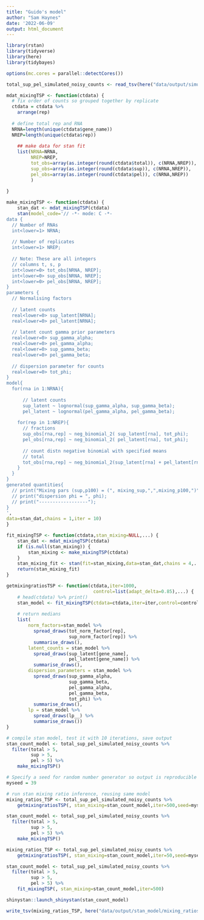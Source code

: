 ```yaml
---
title: "Guido's model"
author: "Sam Haynes"
date: '2022-06-09'
output: html_document
---
```


```r
library(rstan)
library(tidyverse)
library(here)
library(tidybayes)

options(mc.cores = parallel::detectCores())

total_sup_pel_simulated_noisy_counts <- read_tsv(here("data/output/simulated_counts/total_sup_pel_simulated_noisy_counts.tsv"))
```

```r
mdat_mixingTSP <- function(ctdata) {
  # fix order of counts so grouped together by replicate
  ctdata = ctdata %>%
    arrange(rep)
  
  # define total rep and RNA
  NRNA=length(unique(ctdata$gene_name))
  NREP=length(unique(ctdata$rep))
  
    ## make data for stan fit
    list(NRNA=NRNA,
         NREP=NREP,
         tot_obs=array(as.integer(round(ctdata$total)), c(NRNA,NREP)),
         sup_obs=array(as.integer(round(ctdata$sup)), c(NRNA,NREP)),
         pel_obs=array(as.integer(round(ctdata$pel)), c(NRNA,NREP))
         )
    
}

make_mixingTSP <- function(ctdata) {
    stan_dat <- mdat_mixingTSP(ctdata)
    stan(model_code='// -*- mode: C -*-
data {
  // Number of RNAs
  int<lower=1> NRNA; 
  
  // Number of replicates
  int<lower=1> NREP; 
  
  // Note: These are all integers
  // columns t, s, p
  int<lower=0> tot_obs[NRNA, NREP];
  int<lower=0> sup_obs[NRNA, NREP];
  int<lower=0> pel_obs[NRNA, NREP];
}
parameters {
  // Normalising factors
  
  // latent counts
  real<lower=0> sup_latent[NRNA];
  real<lower=0> pel_latent[NRNA];
  
  // latent count gamma prior parameters
  real<lower=0> sup_gamma_alpha;
  real<lower=0> pel_gamma_alpha;
  real<lower=0> sup_gamma_beta;
  real<lower=0> pel_gamma_beta;
  
  // dispersion parameter for counts
  real<lower=0> tot_phi;
}
model{
  for(rna in 1:NRNA){
   
      // latent counts
      sup_latent ~ lognormal(sup_gamma_alpha, sup_gamma_beta);
      pel_latent ~ lognormal(pel_gamma_alpha, pel_gamma_beta);
  
    for(rep in 1:NREP){
      // fractions
      sup_obs[rna,rep] ~ neg_binomial_2( sup_latent[rna], tot_phi);
      pel_obs[rna,rep] ~ neg_binomial_2( pel_latent[rna], tot_phi);
  
      // count distn negative binomial with specified means
      // total
      tot_obs[rna,rep] ~ neg_binomial_2(sup_latent[rna] + pel_latent[rna], tot_phi);
    }
  }
}
generated quantities{
  // print("Mixing pars (sup,p100) = (", mixing_sup,",",mixing_p100,")");
  // print("dispersion phi = ", phi);
  // print("------------------");
}
',
data=stan_dat,chains = 1,iter = 10)
}

fit_mixingTSP <- function(ctdata,stan_mixing=NULL,...) {
    stan_dat <- mdat_mixingTSP(ctdata)
    if (is.null(stan_mixing)) {
        stan_mixing <- make_mixingTSP(ctdata)
    }
    stan_mixing_fit <- stan(fit=stan_mixing,data=stan_dat,chains = 4,...)
    return(stan_mixing_fit)
}

getmixingratiosTSP <- function(ctdata,iter=1000,
                                control=list(adapt_delta=0.85),...) {
    # head(ctdata) %>% print()
    stan_model <- fit_mixingTSP(ctdata=ctdata,iter=iter,control=control,...)
    
    # return medians
    list(
        norm_factors=stan_model %>% 
          spread_draws(tot_norm_factor[rep],
                       sup_norm_factor[rep]) %>%
          summarise_draws(),
        latent_counts = stan_model %>% 
          spread_draws(sup_latent[gene_name],
                       pel_latent[gene_name]) %>%
          summarise_draws(),
        dispersion_parameters = stan_model %>% 
          spread_draws(sup_gamma_alpha,
                       sup_gamma_beta,
                       pel_gamma_alpha,
                       pel_gamma_beta,
                       tot_phi) %>%
          summarise_draws(),
        lp = stan_model %>% 
          spread_draws(lp__) %>%
          summarise_draws())
}

```

```r

# compile stan model, test it with 10 iterations, save output
stan_count_model <- total_sup_pel_simulated_noisy_counts %>%
  filter(total > 5,
         sup > 5,
         pel > 5) %>%
    make_mixingTSP()

# Specify a seed for random number generator so output is reproducible
myseed = 39

# run stan mixing ratio inference, reusing same model
mixing_ratios_TSP <- total_sup_pel_simulated_noisy_counts %>%
    getmixingratiosTSP(, stan_mixing=stan_count_model,iter=500,seed=myseed)

stan_count_model <- total_sup_pel_simulated_noisy_counts %>%
  filter(total > 5,
         sup > 5,
         pel > 5) %>%
    make_mixingTSP()

mixing_ratios_TSP <- total_sup_pel_simulated_noisy_counts %>%
    getmixingratiosTSP(, stan_mixing=stan_count_model,iter=50,seed=myseed)

stan_count_model <- total_sup_pel_simulated_noisy_counts %>%
  filter(total > 5,
         sup > 5,
         pel > 5) %>%
    fit_mixingTSP(, stan_mixing=stan_count_model,iter=500)

shinystan::launch_shinystan(stan_count_model)

```

```r
write_tsv(mixing_ratios_TSP, here("data/output/stan_model/mixing_ratios_TSP_latent.tsv"))
```
